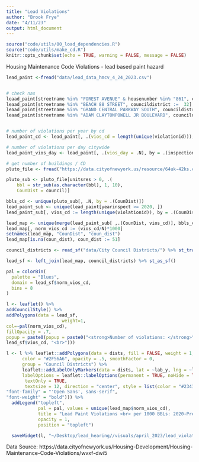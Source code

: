```yaml
---
title: "Lead Violations"
author: "Brook Frye"
date: "4/11/23"
output: html_document
---
```


```r
source("code/utils/00_load_dependencies.R")
source("code/utils/make_cd.R")
knitr::opts_chunk$set(echo = TRUE, warning = FALSE, message = FALSE)
```

Housing Maintenance Code Violations - lead based paint hazard
```r
lead_paint <-fread("data/lead_data_hmcv_4_24_2023.csv")


# check nas
leaad_paint[streetname %in% "FOREST AVENUE" & housenumber %in% "861", councildistrict :=  49]
leaad_paint[streetname %in% "BEACH 88 STREET", councildistrict :=  32]
leaad_paint[streetname %in% "GRAND CENTRAL PARKWAY SOUTH", councildistrict :=  24]
leaad_paint[streetname %in% "ADAM CLAYTONPOWELL JR BOULEVARD", councildistrict :=  9]


# number of violations per year by cd
lead_paint_cd <- lead_paint[, .(vios_cd = length(unique(violationid))), by = .(CounDist, yearinspect)]

# number of violations per day citywide
lead_paint_vios_day <- lead_paint[, .(vios_day = .N), by = .(inspectiondate)]

```

```r
# get number of buildings / CD
pluto_file <- fread("https://data.cityofnewyork.us/resource/64uk-42ks.csv?$limit=99999999") 

pluto_sub <- pluto_file[unitsres > 0, .(
    bbl = str_sub(as.character(bbl), 1, 10),
    CounDist = council)]

bbls_cd <- unique(pluto_sub[, .N, by = .(CounDist)])
lead_paint_sub <- unique(lead_paint[yearinspect >= 2020, ])
lead_paint_sub[, vios_cd := length(unique(violationid)), by = .(CounDist)]

lead_map <- unique(merge(lead_paint_sub[ ,.(CounDist, vios_cd)], bbls_cd))
lead_map[, norm_vios_cd := (vios_cd/N)*1000]
setnames(lead_map, "CounDist", "coun_dist")
lead_map[is.na(coun_dist), coun_dist := 51]

council_districts <- read_sf("data/City Council Districts/") %>% st_transform('+proj=longlat +datum=WGS84' )

lead_sf <- left_join(lead_map, council_districts) %>% st_as_sf() 

pal = colorBin(
  palette = "Blues",
  domain = lead_sf$norm_vios_cd, 
  bins = 8
)

l <- leaflet() %>% 
addCouncilStyle() %>% 
addPolygons(data = lead_sf, 
                     weight=1,
col=~pal(norm_vios_cd),
fillOpacity = .7,
popup = paste0(popup = paste0("<strong>Number of violations: </strong>",  
lead_sf$vios_cd, "<br>")))

l <- l %>% leaflet::addPolygons(data = dists, fill = FALSE, weight = 1, 
      color = "#2F56A6", opacity = .5, smoothFactor = 0, 
      group = "Council Districts") %>%
      leaflet::addLabelOnlyMarkers(data = dists, lat = ~lab_y, lng = ~lab_x, label = ~coun_dist,
      labelOptions = leaflet::labelOptions(permanent = TRUE, noHide = TRUE,
       textOnly = TRUE,
       textsize = 12, direction = "center", style = list(color = "#23417D",
"font-family" = "'Open Sans', sans-serif",
"font-weight" = "bold"))) %>%
  addLegend("topleft", 
            pal = pal, values = unique(lead_map$norm_vios_cd), 
            title = "Lead Paint Violations <br> per 1000 BBLs: 2020-Present <br>", 
            opacity = 1, 
            position = "topleft")

  saveWidget(l, "~/Desktop/lead_hearing//visuals/april_2023/lead_violations_by-cd_2023.html")


```

Data Source: https://data.cityofnewyork.us/Housing-Development/Housing-Maintenance-Code-Violations/wvxf-dwi5